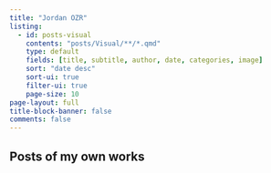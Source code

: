 ```yaml
---
title: "Jordan OZR"
listing:
  - id: posts-visual
    contents: "posts/Visual/**/*.qmd"
    type: default
    fields: [title, subtitle, author, date, categories, image]  
    sort: "date desc"
    sort-ui: true
    filter-ui: true
    page-size: 10
page-layout: full
title-block-banner: false
comments: false
---
```


## Posts of my own works

::: {#posts-visual}
:::
